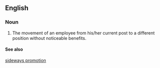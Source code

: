 ==English==

===Noun===
{{en-noun|[[lateral]] [[transfer]]}}

# The movement of an employee from his/her current post to a different position without noticeable benefits.

====See also====
[[sideways promotion]]